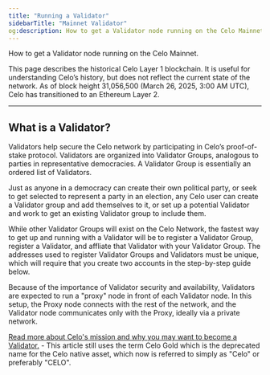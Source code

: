 ```yaml
---
title: "Running a Validator"
sidebarTitle: "Mainnet Validator"
og:description: How to get a Validator node running on the Celo Mainnet.
---
```


How to get a Validator node running on the Celo Mainnet.

<Warning>
This page describes the historical Celo Layer 1 blockchain. It is useful for understanding Celo’s history, but does not reflect the current state of the network. As of block height 31,056,500 (March 26, 2025, 3:00 AM UTC), Celo has transitioned to an Ethereum Layer 2.
</Warning>

---

## What is a Validator?

Validators help secure the Celo network by participating in Celo’s proof-of-stake protocol. Validators are organized into Validator Groups, analogous to parties in representative democracies. A Validator Group is essentially an ordered list of Validators.

Just as anyone in a democracy can create their own political party, or seek to get selected to represent a party in an election, any Celo user can create a Validator group and add themselves to it, or set up a potential Validator and work to get an existing Validator group to include them.

While other Validator Groups will exist on the Celo Network, the fastest way to get up and running with a Validator will be to register a Validator Group, register a Validator, and affliate that Validator with your Validator Group. The addresses used to register Validator Groups and Validators must be unique, which will require that you create two accounts in the step-by-step guide below.

Because of the importance of Validator security and availability, Validators are expected to run a "proxy" node in front of each Validator node. In this setup, the Proxy node connects with the rest of the network, and the Validator node communicates only with the Proxy, ideally via a private network.

[Read more about Celo's mission and why you may want to become a Validator.](https://medium.com/celoorg/calling-all-chefs-become-a-celo-validator-c75d1c2909aa) - This article still uses the term Celo Gold which is the deprecated name for the Celo native asset, which now is referred to simply as "Celo" or preferably "CELO".
